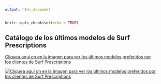 ```yaml
---
output: html_document
---
```


```r
knitr::opts_chunk$set(echo = TRUE)
```

## Catálogo de los últimos modelos de Surf Prescriptions

[Cliquea aquí on en la imagen para ver los últimos modelos preferidos por los clientes de Surf Prescriptions](https://surfprescriptions.com/collections/all)

[![Cliquea aquí on en la imagen para ver los últimos modelos preferidos por los clientes de Surf Prescriptions](/Users/seba/github/RecetaInfinity/public/images/about/bushwacking-thang.jpg)](https://surfprescriptions.com/collections/all)
```r

```


